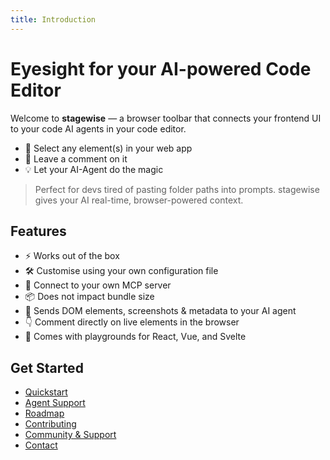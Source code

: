 ```yaml
---
title: Introduction
---
```


# Eyesight for your AI-powered Code Editor

Welcome to **stagewise** — a browser toolbar that connects your frontend UI to your code AI agents in your code editor.

- 🧠 Select any element(s) in your web app
- 💬 Leave a comment on it
- 💡 Let your AI-Agent do the magic

> Perfect for devs tired of pasting folder paths into prompts. stagewise gives your AI real-time, browser-powered context.

## Features

- ⚡ Works out of the box
- 🛠️ Customise using your own configuration file
- 🔌 Connect to your own MCP server
- 📦 Does not impact bundle size
- 🧠 Sends DOM elements, screenshots & metadata to your AI agent
- 👇 Comment directly on live elements in the browser
- 🧪 Comes with playgrounds for React, Vue, and Svelte

## Get Started

- [Quickstart](./quickstart)
- [Agent Support](./agent-support)
- [Roadmap](./roadmap)
- [Contributing](./contributing)
- [Community & Support](./community)
- [Contact](./contact)

